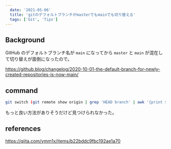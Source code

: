 ```yaml
---
  date: '2021-05-06'
  title: 'gitのデフォルトブランチがmasterでもmainでも切り替える'
  tags: ['Git', 'Tips']
---
```


## Background

GitHub のデフォルトブランチ名が `main` になってから `master` と `main` が混在して切り替えが面倒になったので。

https://github.blog/changelog/2020-10-01-the-default-branch-for-newly-created-repositories-is-now-main/

## command

```bash
git switch (git remote show origin | grep 'HEAD branch' | awk '{print $NF}')
```

もっと良い方法がありそうだけど見つけられなかった。

## references

https://qiita.com/ymm1x/items/b22bddc9fbc192ae1a70
